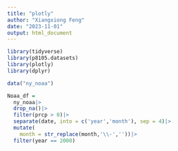 ```yaml
---
title: "plotly"
author: "Xiangxiong Feng"
date: "2023-11-01"
output: html_document
---
```


```r
library(tidyverse)
library(p8105.datasets)
library(plotly)
library(dplyr)
```


```r
data("ny_noaa")
```

```r
Noaa_df =
  ny_noaa|>
  drop_na()|>
  filter(prcp > 0)|>
  separate(date, into = c('year','month'), sep = 4)|>
  mutate(
    month = str_replace(month,'\\-',''))|>
  filter(year == 2000)

```


